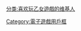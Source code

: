 {{Userbox
  |border-c = #000000
  |border-s = 1
  |id-c     = #F8F8FF
  |id-s     = 12
  |id-fc    = #080800
  |info-c   = #FF8FFF
  |info-s   = 10
  |info-fc  = #FFF398
  |id       = {{lang|ja|乙ゲー}}
  |info     = 这个用户喜欢玩'''[[乙女游戏]]'''。
  |nocat    = {{{nocat|}}}
}}
<includeonly>[[分类:喜欢玩乙女遊戲的维基人]]</includeonly><noinclude>

[[Category:電子遊戲用戶框]]
</noinclude>